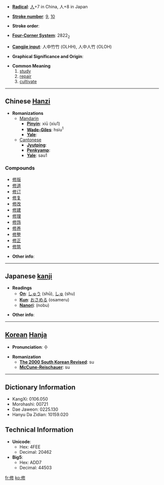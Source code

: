 * '''[[Wiktionary:Chinese radical index| Radical]]''': [[Wiktionary:Chinese radical index 人|人]]+7 in China, 人+8 in Japan

* '''[[Wiktionary:Chinese total strokes index|Stroke number]]''': [[Wiktionary:Chinese total strokes index 9|9]], [[Wiktionary:Chinese total strokes index 10|10]]

* '''Stroke order''': 

* '''[[Wiktionary:Chinese four corner index|Four-Corner System]]''': 2822<sub>2</sub>

* '''[[Wiktionary:Chinese Cangjie index|Cangjie input]]''': 人中竹竹 (OLHH), 人中人竹 (OLOH)

* '''Graphical Significance and Origin''': 

* '''Common Meaning'''
*# [[study]]
*# [[repair]]
*# [[cultivate]]


----

== Chinese [[Hanzi]] ==

* '''Romanizations'''
** [[Mandarin]]
*** '''[[Pinyin]]''': xiū (xiu1)
*** '''[[Wade-Giles]]''': hsiu<sup>1</sup>
*** '''[[Yale]]''': 
**[[Cantonese]]
***'''[[Jyutping]]''':
***'''[[Penkyamp]]''': 
***'''[[Yale]]''': sau1

===Compounds===
*[[修版]]
*[[修道]]
*[[修订]]
*[[修复]]
*[[修改]]
*[[修建]]
*[[修理]]
*[[修饰]]
*[[修养]]
*[[修整]]
*[[修正]]
*[[修筑]]

* '''Other info''': 

----

== Japanese [[kanji]] ==

* '''Readings'''
** '''[[On]]''': [[しゅう]] (shū), [[しゅ]] (shu)
** '''[[Kun]]''': [[おさめる]] (osameru)
**'''[[Nanori]]''': (nobu)

* '''Other info''':  

----

== [[Korean]] [[Hanja]] ==

* '''Pronunciation''': 수

* '''Romanization'''
** '''[[The 2000 South Korean Revised Romanization|The 2000 South Korean Revised]]''': su
** '''[[McCune-Reischauer]]''': su

----

== Dictionary Information ==

* KangXi: 0106.050
* Morohashi: 00721
* Dae Jaweon: 0225.130
* Hanyu Da Zidian: 10159.020

== Technical Information ==

* '''Unicode''':
** Hex: 4FEE
** Decimal: 20462
* '''Big5''':
** Hex: ADD7
** Decimal: 44503

[[fr:修]]
[[ko:修]]